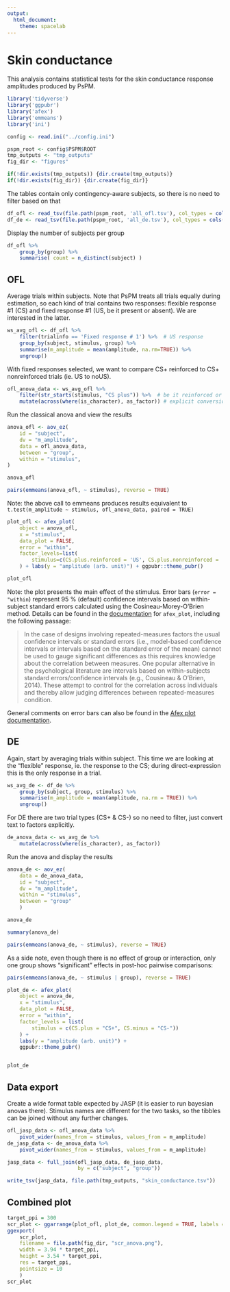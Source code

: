 ```yaml
---
output:
  html_document:
    theme: spacelab
---
```


# Skin conductance

This analysis contains statistical tests for the skin conductance response amplitudes produced by PsPM.

```r
library('tidyverse')
library('ggpubr')
library('afex')
library('emmeans')
library('ini')
```

```r
config <- read.ini("../config.ini")

pspm_root <- config$PSPM$ROOT
tmp_outputs <- "tmp_outputs"
fig_dir <- "figures"

if(!dir.exists(tmp_outputs)) {dir.create(tmp_outputs)}
if(!dir.exists(fig_dir)) {dir.create(fig_dir)}
```

The tables contain only contingency-aware subjects, so there is no need to filter based on that

```r
df_ofl <- read_tsv(file.path(pspm_root, 'all_ofl.tsv'), col_types = cols())
df_de <- read_tsv(file.path(pspm_root, 'all_de.tsv'), col_types = cols())
```

Display the number of subjects per group

```r
df_ofl %>%
    group_by(group) %>%
    summarise( count = n_distinct(subject) )
```

## OFL


Average trials within subjects. Note that PsPM treats all trials equally during estimation, so each kind of trial contains two responses: flexible response #1 (CS) and fixed response #1 (US, be it present or absent). We are interested in the latter.

```r
ws_avg_ofl <- df_ofl %>%
    filter(trialinfo == 'Fixed response # 1') %>%  # US response
    group_by(subject, stimulus, group) %>%
    summarise(m_amplitude = mean(amplitude, na.rm=TRUE)) %>%
    ungroup()
```

With fixed responses selected, we want to compare CS+ reinforced to CS+ nonreinforced trials (ie. US to noUS).

```r
ofl_anova_data <- ws_avg_ofl %>%
    filter(str_starts(stimulus, "CS plus")) %>%  # be it reinforced or not
    mutate(across(where(is_character), as_factor)) # explicit conversion to factor
```

Run the classical anova and view the results

```r
anova_ofl <- aov_ez(
    id = "subject",
    dv = "m_amplitude",
    data = ofl_anova_data,
    between = "group",
    within = "stimulus",
)
```

```r
anova_ofl
```

```r
pairs(emmeans(anova_ofl, ~ stimulus), reverse = TRUE)
```

Note: the above call to emmeans produces results equivalent to `t.test(m_amplitude ~ stimulus, ofl_anova_data, paired = TRUE)`

```r
plot_ofl <- afex_plot(
    object = anova_ofl,
    x = "stimulus",
    data_plot = FALSE,
    error = "within",
    factor_levels=list(
        stimulus=c(CS.plus.reinforced = 'US', CS.plus.nonreinforced = 'noUS')),
    ) + labs(y = "amplitude (arb. unit)") + ggpubr::theme_pubr()

plot_ofl
```

Note: the plot presents the main effect of the stimulus. Error bars (`error = "within`) represent 95 % (default) confidence intervals based on within-subject standard errors calculated using the Cosineau-Morey-O'Brien method. Details can be found in the [documentation]() for `afex_plot`, including the following passage:

> In the case of designs involving repeated-measures factors the usual confidence intervals or standard errors (i.e., model-based confidence intervals or intervals based on the standard error of the mean) cannot be used to gauge significant differences as this requires knowledge about the correlation between measures. One popular alternative in the psychological literature are intervals based on within-subjects standard errors/confidence intervals (e.g., Cousineau & O'Brien, 2014). These attempt to control for the correlation across individuals and thereby allow judging differences between repeated-measures condition.

General comments on error bars can also be found in the [Afex plot documentation](https://cran.r-project.org/web/packages/afex/vignettes/afex_plot_introduction.html#error-bars-for-mixed-models).

## DE


Again, start by averaging trials within subject. This time we are looking at the "flexible" response, ie. the response to the CS; during direct-expression this is the only response in a trial.

```r
ws_avg_de <- df_de %>%
    group_by(subject, group, stimulus) %>%
    summarise(m_amplitude = mean(amplitude, na.rm = TRUE)) %>%
    ungroup()
```

For DE there are two trial types (CS+ & CS-) so no need to filter, just convert text to factors explicitly.

```r
de_anova_data <- ws_avg_de %>%
    mutate(across(where(is_character), as_factor))
```

Run the anova and display the results

```r
anova_de <- aov_ez(
    data = de_anova_data,
    id = "subject",
    dv = "m_amplitude",
    within = "stimulus",
    between = "group"
    )
```

```r
anova_de
```

```r
summary(anova_de)
```

```r
pairs(emmeans(anova_de, ~ stimulus), reverse = TRUE)
```

As a side note, even though there is no effect of group or interaction, only one group shows "significant" effects in post-hoc pairwise comparisons:

```r
pairs(emmeans(anova_de, ~ stimulus | group), reverse = TRUE)
```

```r
plot_de <- afex_plot(
    object = anova_de,
    x = "stimulus",
    data_plot = FALSE,
    error = "within",
    factor_levels = list(
        stimulus = c(CS.plus = "CS+", CS.minus = "CS-"))
    ) +
    labs(y = "amplitude (arb. unit)") +
    ggpubr::theme_pubr()


plot_de
```

## Data export


Create a wide format table expected by JASP (it is easier to run bayesian anovas there). Stimulus names are different for the two tasks, so the tibbles can be joined without any further changes.

```r
ofl_jasp_data <- ofl_anova_data %>%
    pivot_wider(names_from = stimulus, values_from = m_amplitude)
de_jasp_data <- de_anova_data %>% 
    pivot_wider(names_from = stimulus, values_from = m_amplitude)

jasp_data <- full_join(ofl_jasp_data, de_jasp_data,
                       by = c("subject", "group"))

write_tsv(jasp_data, file.path(tmp_outputs, "skin_conductance.tsv"))
```


## Combined plot

```r
target_ppi = 300
scr_plot <- ggarrange(plot_ofl, plot_de, common.legend = TRUE, labels = "AUTO")
ggexport(
    scr_plot,
    filename = file.path(fig_dir, "scr_anova.png"),
    width = 3.94 * target_ppi,
    height = 3.54 * target_ppi,
    res = target_ppi,
    pointsize = 10
    )
scr_plot
```
